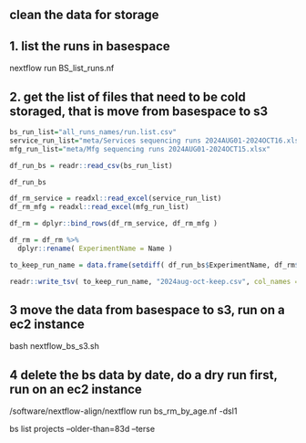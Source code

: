 ## clean the data for storage


## 1. list the runs in basespace
nextflow run BS_list_runs.nf 

## 2. get the list of files that need to be cold storaged,  that is move from basespace to s3
```r

bs_run_list="all_runs_names/run.list.csv"
service_run_list="meta/Services sequencing runs 2024AUG01-2024OCT16.xls"
mfg_run_list="meta/Mfg sequencing runs 2024AUG01-2024OCT15.xlsx"

df_run_bs = readr::read_csv(bs_run_list)

df_run_bs

df_rm_service = readxl::read_excel(service_run_list)
df_rm_mfg = readxl::read_excel(mfg_run_list)

df_rm = dplyr::bind_rows(df_rm_service, df_rm_mfg )

df_rm = df_rm %>% 
  dplyr::rename( ExperimentName = Name )

to_keep_run_name = data.frame(setdiff( df_run_bs$ExperimentName, df_rm$ExperimentName ))

readr::write_tsv( to_keep_run_name, "2024aug-oct-keep.csv", col_names = F )

```



## 3  move the data from basespace to s3, run on a ec2 instance
bash nextflow_bs_s3.sh

## 4 delete the bs data by date, do a dry run first, run on an ec2 instance
/software/nextflow-align/nextflow run bs_rm_by_age.nf  -dsl1

bs list projects --older-than=83d --terse 


